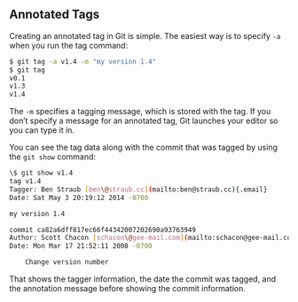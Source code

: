 ## Annotated Tags

Creating an annotated tag in Git is simple. The easiest way is to specify `-a` when you run the tag command:

``` bash
$ git tag -a v1.4 -m "my version 1.4" 
$ git tag 
v0.1 
v1.3 
v1.4
```

The `-m` specifies a tagging message, which is stored with the tag. If you don’t specify a message for an annotated tag, Git launches your editor so you can type it in.

You can see the tag data along with the commit that was tagged by using the `git show` command:

``` bash
\$ git show v1.4 
tag v1.4 
Tagger: Ben Straub [ben\@straub.cc](mailto:ben@straub.cc){.email} 
Date: Sat May 3 20:19:12 2014 -0700

my version 1.4

commit ca82a6dff817ec66f44342007202690a93763949 
Author: Scott Chacon [schacon\@gee-mail.com](mailto:schacon@gee-mail.com){.email} 
Date: Mon Mar 17 21:52:11 2008 -0700

    Change version number
```

That shows the tagger information, the date the commit was tagged, and the annotation message before showing the commit information.